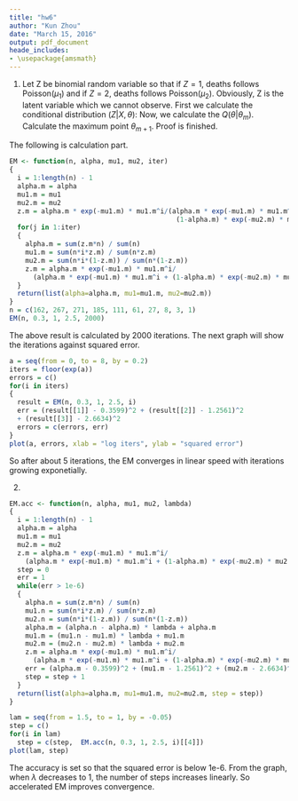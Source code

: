 ```yaml
---
title: "hw6"
author: "Kun Zhou"
date: "March 15, 2016"
output: pdf_document
heade_includes:
- \usepackage{amsmath}
---
```

\newcommand{\E}{\mathbb{E}}
1)
Let Z be binomial random variable so that if $Z=1$, deaths follows Poisson($\mu_1$) and if $Z=2$, deaths follows Poisson($\mu_2$).  Obviously, Z is the latent variable which we cannot observe.  First we calculate the conditional distribution $(Z|X,\theta)$:
\begin{flalign*}
&P(Z_i=1 | X=x_i,\theta_m) = \frac{\alpha_m \frac{\mu_{m,1}e^{-\mu_{m,1}}}{x_i!} }{ \alpha_m \frac{\mu_{m,1}e^{-\mu_{m,1}}}{x_i!} + (1-\alpha_m) \frac{\mu_{m,2}e^{-\mu_{m,2}}}{x_i!}} = z_{x_i}(\theta_m)& \\
&P(Z_i=2 | X=x_i,\theta_m) = \frac{(1-\alpha_m) \frac{\mu_{m,2}e^{-\mu_{m,2}}}{x_i!} }{ \alpha_m \frac{\mu_{m,1}e^{-\mu_{m,1}}}{x_i!} + (1-\alpha_m) \frac{\mu_{m,2}e^{-\mu_{m,2}}}{x_i!}} = 1-  z_{x_i}(\theta_m)& \\
\end{flalign*}
Now, we calculate the $Q(\theta|\theta_m)$.
\begin{flalign*}
&Q(\theta|\theta_m) = \E_{Z|X,\theta_m} \left[ \log L(\theta;X,Z)\right] = \sum_i^n \E_{Z|X,\theta_m} \left[ \log L(\theta;x_i,z_i)\right]&\\
&= \sum_i^n\left[P(Z_i=1 | X=x_i,\theta_m)\log L(\theta;x_i,z_i) +  P(Z_i=2 | X=x_i,\theta_m)\log L(\theta;x_i,z_i)\right]&\\
&= \sum_i^n \left[  z_{x_i}(\theta_m)* \log(\alpha \frac{\mu_1^{x_i}e^{-\mu_1}}{x_i!}) + (1- z_{x_i}(\theta_m))*  \log((1-\alpha) \frac{\mu_2^{x_i}e^{-\mu_2}}{x_i!}) \right]&\\
&=\sum_i^n \left[z_{x_i}(\theta_m)*(\log\alpha + x_i\log\mu_1-\mu_1 - \log x_i!) + (1-z_{x_i}(\theta_m))*(\log(1-\alpha) + x_i\log\mu_2-\mu_2 - \log x_i!) \right]&
\end{flalign*}
Calculate the maximum point $\theta_{m+1}$.
\begin{flalign*}
&\frac{\partial Q(\theta|\theta_m)}{\partial \mu_1} = \sum_i^n z_{x_i}(\theta_m)\left[ \frac{x_i}{\mu_1} -1 \right] = \sum_{i=0}^9 n_iz_i(\theta_m)\left[ \frac{i}{\mu_1} -1\right]= 0 &\\
&\Rightarrow \mu_{m+1,1} =  \frac{\sum_{i=0}^9 z_i(\theta_m)i n_i}{\sum_{i=0}^9 z_i(\theta_m) n_i}&\\
&\frac{\partial Q(\theta|\theta_m)}{\partial \mu_2} = \sum_i^n (1-z_{x_i}(\theta_m))\left[ \frac{x_i}{\mu_2} -1 \right] = \sum_{i=0}^9 n_i(1-z_i(\theta_m))\left[ \frac{i}{\mu_2} -1\right]= 0&\\
&\Rightarrow \mu_{m+1,2} =  \frac{\sum_{i=0}^9 (1-z_i(\theta_m))i n_i}{\sum_{i=0}^9 (1-z_i(\theta_m)) n_i}&\\
&\frac{\partial Q(\theta|\theta_m)}{\partial \alpha} = \sum_i^n \left[ \frac{z_{x_i}(\theta_m)}{\alpha} - \frac{1 -z_{x_i}(\theta_m) }{1-\alpha}\right] = \sum_{i=0}^9 n_i\left[ \frac{z_{i}(\theta_m)}{\alpha} - \frac{1 -z_{i}(\theta_m)}{1-\alpha}\right]=0&\\
&\Rightarrow \alpha_{m+1}=\frac{\sum_{i=0}^9n_iz_{i}(\theta_m) }{\sum_{i=0}^9{n_i}} &
\end{flalign*}
Proof is finished. \par

The following is calculation part.
```r
EM <- function(n, alpha, mu1, mu2, iter)
{
  i = 1:length(n) - 1
  alpha.m = alpha
  mu1.m = mu1
  mu2.m = mu2
  z.m = alpha.m * exp(-mu1.m) * mu1.m^i/(alpha.m * exp(-mu1.m) * mu1.m^i + 
                                          (1-alpha.m) * exp(-mu2.m) * mu2.m^i)
  for(j in 1:iter)
  {
    alpha.m = sum(z.m*n) / sum(n)
    mu1.m = sum(n*i*z.m) / sum(n*z.m)
    mu2.m = sum(n*i*(1-z.m)) / sum(n*(1-z.m))
    z.m = alpha.m * exp(-mu1.m) * mu1.m^i/
      (alpha.m * exp(-mu1.m) * mu1.m^i + (1-alpha.m) * exp(-mu2.m) * mu2.m^i)
  }
  return(list(alpha=alpha.m, mu1=mu1.m, mu2=mu2.m))
}
n = c(162, 267, 271, 185, 111, 61, 27, 8, 3, 1)
EM(n, 0.3, 1, 2.5, 2000) 
```
The above result is calculated by 2000 iterations.  The next graph will show the iterations against squared error.
```r
a = seq(from = 0, to = 8, by = 0.2)
iters = floor(exp(a))
errors = c()
for(i in iters)
{
  result = EM(n, 0.3, 1, 2.5, i) 
  err = (result[[1]] - 0.3599)^2 + (result[[2]] - 1.2561)^2 
  + (result[[3]] - 2.6634)^2
  errors = c(errors, err)
}
plot(a, errors, xlab = "log iters", ylab = "squared error")
```
So after about 5 iterations, the EM converges in linear speed with iterations growing exponetially.
\par

2)
```r
EM.acc <- function(n, alpha, mu1, mu2, lambda)
{
  i = 1:length(n) - 1
  alpha.m = alpha
  mu1.m = mu1
  mu2.m = mu2
  z.m = alpha.m * exp(-mu1.m) * mu1.m^i/
    (alpha.m * exp(-mu1.m) * mu1.m^i + (1-alpha.m) * exp(-mu2.m) * mu2.m^i)
  step = 0
  err = 1
  while(err > 1e-6)
  {
    alpha.n = sum(z.m*n) / sum(n)
    mu1.n = sum(n*i*z.m) / sum(n*z.m)
    mu2.n = sum(n*i*(1-z.m)) / sum(n*(1-z.m))
    alpha.m = (alpha.n - alpha.m) * lambda + alpha.m
    mu1.m = (mu1.n - mu1.m) * lambda + mu1.m
    mu2.m = (mu2.n - mu2.m) * lambda + mu2.m
    z.m = alpha.m * exp(-mu1.m) * mu1.m^i/
      (alpha.m * exp(-mu1.m) * mu1.m^i + (1-alpha.m) * exp(-mu2.m) * mu2.m^i)
    err = (alpha.m - 0.3599)^2 + (mu1.m - 1.2561)^2 + (mu2.m - 2.6634)^2
    step = step + 1
  }
  return(list(alpha=alpha.m, mu1=mu1.m, mu2=mu2.m, step = step))
}

lam = seq(from = 1.5, to = 1, by = -0.05)
step = c()
for(i in lam)
  step = c(step,  EM.acc(n, 0.3, 1, 2.5, i)[[4]])
plot(lam, step)
```
The accuracy is set so that the squared error is below 1e-6.  From the graph, when $\lambda$ decreases to 1, the number of steps increases linearly.  So accelerated EM improves convergence.
